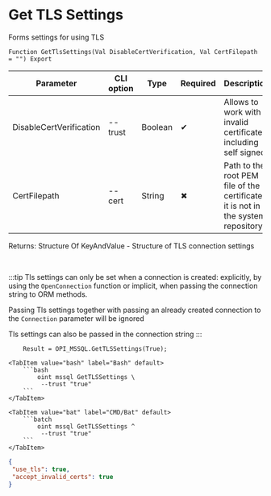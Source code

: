 ﻿---
sidebar_position: 6
description: Get TLS Settings and other functions to work with MSSQL in the Open Integration Package, a free open-source integration library for 1C:Enterprise 8, OneScript and CLI
keywords: [1C, 1С, 1С:Enterprise, 1С:Enterprise 8.3, API, Integration, Services, Exchange, OneScript, CLI, MSSQL]
---


# Get TLS Settings
 Forms settings for using TLS



`Function GetTlsSettings(Val DisableCertVerification, Val CertFilepath = "") Export`

  | Parameter | CLI option | Type | Required | Description |
  |-|-|-|-|-|
  | DisableCertVerification | --trust | Boolean | &#x2714; | Allows to work with invalid certificates, including self signed |
  | CertFilepath | --cert | String | &#x2716; | Path to the root PEM file of the certificate if it is not in the system repository |

  
  Returns:  Structure Of KeyAndValue - Structure of TLS connection settings

<br/>

:::tip
Tls settings can only be set when a connection is created: explicitly, by using the `OpenConnection` function or implicit, when passing the connection string to ORM methods.

Passing Tls settings together with passing an already created connection to the `Connection` parameter will be ignored

Tls settings can also be passed in the connection string
:::
<br/>


```bsl title="1C:Enterprise/OneScript code example"
    Result = OPI_MSSQL.GetTLSSettings(True);
```
 

 <Tabs>
  
    <TabItem value="bash" label="Bash" default>
        ```bash
            oint mssql GetTLSSettings \
             --trust "true"
        ```
    </TabItem>
  
    <TabItem value="bat" label="CMD/Bat" default>
        ```batch
            oint mssql GetTLSSettings ^
             --trust "true"
        ```
    </TabItem>
</Tabs>


```json title="Result"
{
 "use_tls": true,
 "accept_invalid_certs": true
}
```

